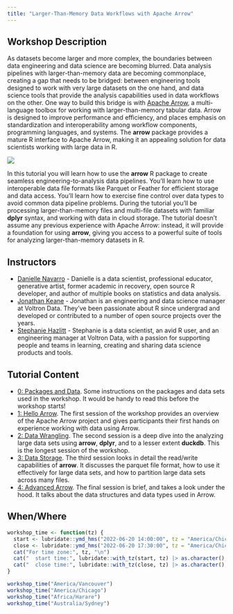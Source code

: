 ```yaml
---
title: "Larger-Than-Memory Data Workflows with Apache Arrow"
---
```


## Workshop Description

As datasets become larger and more complex, the boundaries between data engineering and data science are becoming blurred. Data analysis pipelines with larger-than-memory data are becoming commonplace, creating a gap that needs to be bridged: between engineering tools designed to work with very large datasets on the one hand, and data science tools that provide the analysis capabilities used in data workflows on the other. One way to build this bridge is with [Apache Arrow](https://arrow.apache.org/), a multi-language toolbox for working with larger-than-memory tabular data. Arrow is designed to improve performance and efficiency, and places emphasis on standardization and interoperability among workflow components, programming languages, and systems. The **arrow** package provides a mature R interface to Apache Arrow, making it an appealing solution for data scientists working with large data in R.

::: {.column-margin}
![](img/arrow-hex-dark.png)
:::

In this tutorial you will learn how to use the **arrow** R package to create seamless engineering-to-analysis data pipelines. You’ll learn how to use interoperable data file formats like Parquet or Feather for efficient storage and data access. You’ll learn how to exercise fine control over data types to avoid common data pipeline problems. During the tutorial you’ll be processing larger-than-memory files and multi-file datasets with familiar **dplyr** syntax, and working with data in cloud storage. The tutorial doesn’t assume any previous experience with Apache Arrow: instead, it will provide a foundation for using **arrow**, giving you access to a powerful suite of tools for analyzing larger-than-memory datasets in R.

## Instructors 

- [Danielle Navarro](https://djnavarro.net/) - Danielle is a data scientist, professional educator, generative artist, former academic in recovery, open source R developer, and author of multiple books on statistics and data analysis. 
- [Jonathan Keane](https://jonkeane.com/) - Jonathan is an engineering and data science manager at Voltron Data. They've been passionate about R since undergrad and developed or contributed to a number of open source projects over the years.
- [Stephanie Hazlitt](https://twitter.com/stephhazlitt) - Stephanie is a data scientist, an avid R user, and an engineering manager at Voltron Data, with a passion for supporting people and teams in learning, creating and sharing data science products and tools.

## Tutorial Content

- [0: Packages and Data](packages-and-data.html). Some instructions on the packages and data sets used in the workshop. It would be handy to read this before the workshop starts!
- [1: Hello Arrow](hello-arrow.html). The first session of the workshop provides an overview of the Apache Arrow project and gives participants their first hands on experience working with data using Arrow. 
- [2: Data Wrangling](data-wrangling.html). The second session is a deep dive into the analyzing large data sets using **arrow**, **dplyr**, and to a lesser extent **duckdb**. This is the longest session of the workshop.
- [3: Data Storage](data-storage.html). The third session looks in detail the read/write capabilities of **arrow**. It discusses the parquet file format, how to use it effectively for large data sets, and how to partition large data sets across many files.
- [4: Advanced Arrow](advanced.html). The final session is brief, and takes a look under the hood. It talks about the data structures and data types used in Arrow.

## When/Where

```r
workshop_time <- function(tz) {
  start <- lubridate::ymd_hms("2022-06-20 14:00:00", tz = "America/Chicago")
  close <- lubridate::ymd_hms("2022-06-20 17:30:00", tz = "America/Chicago")
  cat("For time zone:", tz, "\n")
  cat("  start time:", lubridate::with_tz(start, tz) |> as.character(), "\n")
  cat("  close time:", lubridate::with_tz(close, tz) |> as.character(), "\n")
}

workshop_time("America/Vancouver")
workshop_time("America/Chicago")
workshop_time("Africa/Harare")
workshop_time("Australia/Sydney")
```
